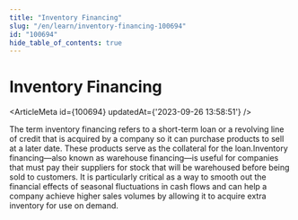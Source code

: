 ```yaml
---
title: "Inventory Financing"
slug: "/en/learn/inventory-financing-100694"
id: "100694"
hide_table_of_contents: true
---
```



# Inventory Financing

<ArticleMeta id={100694} updatedAt={'2023-09-26 13:58:51'} />
<div className='border-solid border-b border-t-0 my-4 border-[var(--ifm-color-gray-300)]' />

The term inventory financing refers to a short-term loan or a revolving line of credit that is acquired by a company so it can purchase products to sell at a later date. These products serve as the collateral for the loan.Inventory financing—also known as warehouse financing—is useful for companies that must pay their suppliers for stock that will be warehoused before being sold to customers. It is particularly critical as a way to smooth out the financial effects of seasonal fluctuations in cash flows and can help a company achieve higher sales volumes by allowing it to acquire extra inventory for use on demand.
